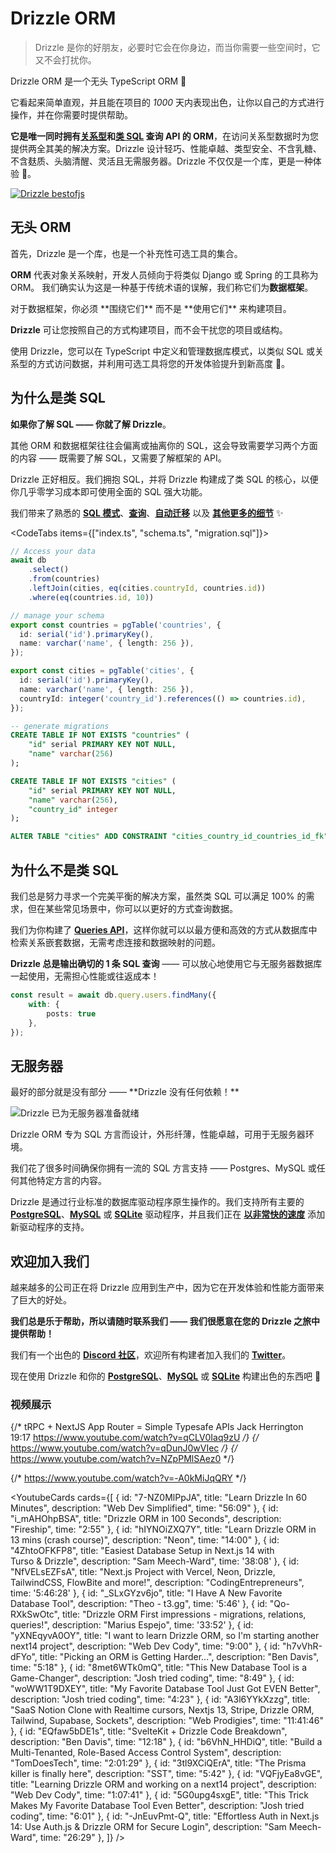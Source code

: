 
# Drizzle ORM  
> Drizzle 是你的好朋友，必要时它会在你身边，而当你需要一些空间时，它又不会打扰你。

Drizzle ORM 是一个无头 TypeScript ORM 🐲

它看起来简单直观，并且能在项目的 _1000_ 天内表现出色，让你以自己的方式进行操作，并在你需要时提供帮助。


**它是唯一同时拥有[关系型](/docs/rqb)和[类 SQL](/docs/select) 查询 API 的 ORM**，在访问关系型数据时为您提供两全其美的解决方案。Drizzle 设计轻巧、性能卓越、类型安全、不含乳糖、不含麸质、头脑清醒、灵活且无需服务器。Drizzle 不仅仅是一个库，更是一种体验 🤩。

[![Drizzle bestofjs](@/assets/images/bestofjs.jpg)](https://bestofjs.org/projects/drizzle-orm)

## 无头 ORM
首先，Drizzle 是一个库，也是一个补充性可选工具的集合。

**ORM** 代表对象关系映射，开发人员倾向于将类似 Django 或 Spring 的工具称为 ORM。
我们确实认为这是一种基于传统术语的误解，我们称它们为**数据框架**。

<Callout type="error" emoji="️💔">
  对于数据框架，你必须 **围绕它们** 而不是 **使用它们** 来构建项目。
</Callout>

**Drizzle** 可让您按照自己的方式构建项目，而不会干扰您的项目或结构。

使用 Drizzle，您可以在 TypeScript 中定义和管理数据库模式，以类似 SQL 或关系型的方式访问数据，并利用可选工具将您的开发体验提升到新高度 🤯。

## 为什么是类 SQL
**如果你了解 SQL —— 你就了解 Drizzle**。

其他 ORM 和数据框架往往会偏离或抽离你的 SQL，这会导致需要学习两个方面的内容 —— 既需要了解 SQL，又需要了解框架的 API。 

Drizzle 正好相反。我们拥抱 SQL，并将 Drizzle 构建成了类 SQL 的核心，以便你几乎零学习成本即可使用全面的 SQL 强大功能。

我们带来了熟悉的  **[SQL 模式](/docs/sql-schema-declaration)**、**[查询](/docs/select)**、**[自动迁移](/docs/migrations)** 以及 **[其他更多的细节](/docs/rqb)** ✨

<CodeTabs items={["index.ts", "schema.ts", "migration.sql"]}>
```typescript copy
// Access your data
await db
	.select()
	.from(countries)
	.leftJoin(cities, eq(cities.countryId, countries.id))
	.where(eq(countries.id, 10))
```
```typescript copy
// manage your schema
export const countries = pgTable('countries', {
  id: serial('id').primaryKey(),
  name: varchar('name', { length: 256 }),
});

export const cities = pgTable('cities', {
  id: serial('id').primaryKey(),
  name: varchar('name', { length: 256 }),
  countryId: integer('country_id').references(() => countries.id),
});
```
```sql
-- generate migrations
CREATE TABLE IF NOT EXISTS "countries" (
	"id" serial PRIMARY KEY NOT NULL,
	"name" varchar(256)
);

CREATE TABLE IF NOT EXISTS "cities" (
	"id" serial PRIMARY KEY NOT NULL,
	"name" varchar(256),
	"country_id" integer
);

ALTER TABLE "cities" ADD CONSTRAINT "cities_country_id_countries_id_fk" FOREIGN KEY ("country_id") REFERENCES "countries"("id") ON DELETE no action ON UPDATE no action;
```
</CodeTabs>

## 为什么不是类 SQL
我们总是努力寻求一个完美平衡的解决方案，虽然类 SQL 可以满足 100% 的需求，但在某些常见场景中，你可以以更好的方式查询数据。

我们为你构建了 **[Queries API](/docs/rqb)**，这样你就可以以最方便和高效的方式从数据库中检索关系嵌套数据，无需考虑连接和数据映射的问题。

**Drizzle 总是输出确切的 1 条 SQL 查询** —— 可以放心地使用它与无服务器数据库一起使用，无需担心性能或往返成本！

```ts
const result = await db.query.users.findMany({
	with: {
		posts: true
	},
});
```

## 无服务器
<Callout type="info" emoji="🥳">
  最好的部分就是没有部分 —— **Drizzle 没有任何依赖！**
</Callout>

![Drizzle 已为无服务器准备就绪](@/assets/images/drizzle31kb.jpg)

Drizzle ORM 专为 SQL 方言而设计，外形纤薄，性能卓越，可用于无服务器环境。  
  
我们花了很多时间确保你拥有一流的 SQL 方言支持 —— Postgres、MySQL 或任何其他特定方言的内容。  
  
Drizzle 是通过行业标准的数据库驱动程序原生操作的。我们支持所有主要的 **[PostgreSQL](/docs/get-started-postgresql)**、**[MySQL](/docs/get-started-mysql)** 或 **[SQLite](/docs/get-started-sqlite)** 驱动程序，并且我们正在 **[以非常快的速度](https://twitter.com/DrizzleORM/status/1653082492742647811?s=20)** 添加新驱动程序的支持。  

## 欢迎加入我们
越来越多的公司正在将 Drizzle 应用到生产中，因为它在开发体验和性能方面带来了巨大的好处。

**我们总是乐于帮助，所以请随时联系我们 —— 我们很愿意在您的 Drizzle 之旅中提供帮助！**

我们有一个出色的 **[Discord 社区](https://driz.link/discord)**，欢迎所有构建者加入我们的 **[Twitter](https://twitter.com/drizzleorm)**。

现在使用 Drizzle 和你的 **[PostgreSQL](/docs/get-started-postgresql)**、**[MySQL](/docs/get-started-mysql)** 或 **[SQLite](/docs/get-started-sqlite)** 构建出色的东西吧 🚀

### 视频展示

{/* tRPC + NextJS App Router = Simple Typesafe APIs
Jack Herrington 19:17
https://www.youtube.com/watch?v=qCLV0Iaq9zU */}
{/* https://www.youtube.com/watch?v=qDunJ0wVIec */}
{/* https://www.youtube.com/watch?v=NZpPMlSAez0 */}

 {/* https://www.youtube.com/watch?v=-A0kMiJqQRY */}

<YoutubeCards cards={[
	{
		id: "7-NZ0MlPpJA",
		title: "Learn Drizzle In 60 Minutes",
		description: "Web Dev Simplified",
		time: "56:09"
	},
	{
		id: "i_mAHOhpBSA",
		title: "Drizzle ORM in 100 Seconds",
		description: "Fireship",
		time: "2:55"
	},
	{
		id: "hIYNOiZXQ7Y",
		title: "Learn Drizzle ORM in 13 mins (crash course)",
		description: "Neon",
		time: "14:00"
	},
	{
		id: "4ZhtoOFKFP8",
		title: "Easiest Database Setup in Next.js&nbsp;14 with Turso&nbsp;&&nbsp;Drizzle",
		description: "Sam Meech-Ward",
		time: '38:08'
	}, 
	{
		id: "NfVELsEZFsA",
		title: "Next.js Project with Vercel, Neon, Drizzle, TailwindCSS, FlowBite and more!",
		description: "CodingEntrepreneurs",
		time: '5:46:28'
	}, 
	{
		id: "_SLxGYzv6jo",
		title: "I Have A New Favorite Database&nbsp;Tool",
		description: "Theo - t3.gg",
		time: '5:46'
	}, 
	{
		id: "Qo-RXkSwOtc",
		title: "Drizzle ORM First impressions - migrations, relations, queries!",
		description: "Marius Espejo",
		time: '33:52'
	},
	{
		id: "yXNEqyvA0OY",
		title: "I want to learn Drizzle ORM, so I'm starting another next14 project",
		description: "Web Dev Cody",
		time: "9:00"
	},
	{
		id: "h7vVhR-dFYo",
		title: "Picking an ORM is Getting Harder...",
		description: "Ben Davis",
		time: "5:18"
	},
	{
		id: "8met6WTk0mQ",
		title: "This New Database Tool is a Game-Changer",
		description: "Josh tried coding",
		time: "8:49"
	},
	{
		id: "woWW1T9DXEY",
		title: "My Favorite Database Tool Just Got EVEN Better",
		description: "Josh tried coding",
		time: "4:23"
	},
	{
		id: "A3l6YYkXzzg",
		title: "SaaS Notion Clone with Realtime cursors, Nextjs 13, Stripe, Drizzle ORM, Tailwind, Supabase, Sockets",
		description: "Web Prodigies",
		time: "11:41:46"
	},
	{
		id: "EQfaw5bDE1s",
		title: "SvelteKit + Drizzle Code Breakdown",
		description: "Ben Davis",
		time: "12:18"
	},
	{
		id: "b6VhN_HHDiQ",
		title: "Build a Multi-Tenanted, Role-Based Access Control System",
		description: "TomDoesTech",
		time: "2:01:29"
	},
	{
		id: "3tl9XCiQErA",
		title: "The Prisma killer is finally here",
		description: "SST",
		time: "5:42"
	},
	{
		id: "VQFjyEa8vGE",
		title: "Learning Drizzle ORM and working on a next14 project",
		description: "Web Dev Cody",
		time: "1:07:41"
	},
	{
		id: "5G0upg4sxgE",
		title: "This Trick Makes My Favorite Database Tool Even Better",
		description: "Josh tried coding",
		time: "6:01"
	},
	{
		id: "-JnEuvPmt-Q",
		title: "Effortless Auth in Next.js 14: Use Auth.js & Drizzle ORM for Secure Login",
		description: "Sam Meech-Ward",
		time: "26:29"
	},
]} />